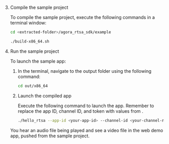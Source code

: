 <PlatformWrapper platform="linux-cpp">

3. Compile the sample project

    To compile the sample project, execute the following commands in a terminal window:
    
    ```bash
    cd <extracted-folder>/agora_rtsa_sdk/example
    
    ./build-x86_64.sh
    ```

1. Run the sample project

    To launch the sample app:

    1. In the terminal, navigate to the output folder using the following command:

        ```bash
        cd out/x86_64
        ```
    
    1. Launch the compiled app

        Execute the following command to launch the app. Remember to replace the app ID, channel ID, and token with values from <Vg k="CONSOLE"/>.

        ```bash
        ./hello_rtsa --app-id <your-app-id> --channel-id <your-channel-name> --token <authentication-token>
        ```

    You hear an audio file being played and see a video file in the web demo app, pushed from the <Vpd k="NAME"/> sample project.

</PlatformWrapper>